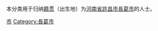 {{Catnav|頁面分類|各種主題的頁面分類|依中国各省来作的分类|各地中国人|河南人|许昌人}}
{{Catnav|頁面分類|人物|各國人物|中国人|各地中国人|河南人|许昌人}}

本分类用于归纳[[籍贯|籍贯]]（出生地）为[[河南省|河南省]][[許昌市|許昌市]][[長葛市|長葛市]]的人士。

[[Category:许昌人|市]]
[[Category:長葛市|Category:長葛市]]